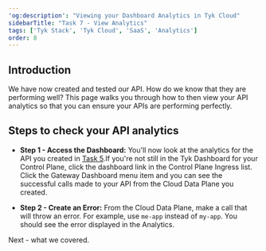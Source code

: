 ```yaml
---
'og:description': "Viewing your Dashboard Analytics in Tyk Cloud"
sidebarTitle: "Task 7 - View Analytics"
tags: ['Tyk Stack', 'Tyk Cloud', 'SaaS', 'Analytics']
order: 8
---
```


## Introduction

We have now created and tested our API. How do we know that they are performing well? This page walks you through how to then view your API analytics so that you can ensure your APIs are performing perfectly. 

## Steps to check your API analytics

* **Step 1 - Access the Dashboard:** You'll now look at the analytics for the API you created in [Task 5](/5.5/tyk-cloud/getting-started-tyk-cloud/first-api).If you're not still in the Tyk Dashboard for your Control Plane, click the dashboard link in the Control Plane Ingress list. Click the Gateway Dashboard menu item and you can see the successful calls made to your API from the Cloud Data Plane you created.
  
* **Step 2 - Create an Error:** From the Cloud Data Plane, make a call that will throw an error. For example, use `me-app` instead of `my-app`. You should see the error displayed in the Analytics.

Next - what we covered.
